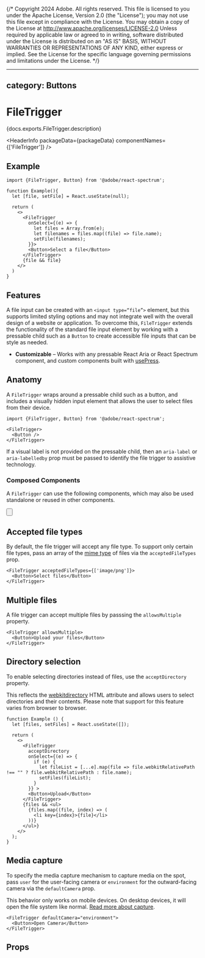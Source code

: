 {/* Copyright 2024 Adobe. All rights reserved.
This file is licensed to you under the Apache License, Version 2.0 (the "License");
you may not use this file except in compliance with the License. You may obtain a copy
of the License at http://www.apache.org/licenses/LICENSE-2.0
Unless required by applicable law or agreed to in writing, software distributed under
the License is distributed on an "AS IS" BASIS, WITHOUT WARRANTIES OR REPRESENTATIONS
OF ANY KIND, either express or implied. See the License for the specific language
governing permissions and limitations under the License. */}



---
category: Buttons
---

# FileTrigger

<PageDescription>{docs.exports.FileTrigger.description}</PageDescription>

<HeaderInfo
  packageData={packageData}
  componentNames={['FileTrigger']} />

## Example

```tsx example
import {FileTrigger, Button} from '@adobe/react-spectrum';

function Example(){
  let [file, setFile] = React.useState(null);

  return (
    <>
      <FileTrigger
        onSelect={(e) => {
          let files = Array.from(e);
          let filenames = files.map((file) => file.name);
          setFile(filenames);
        }}>
        <Button>Select a file</Button>
      </FileTrigger>
      {file && file}
    </>
  )
}
```

## Features

A file input can be created with an `<input type=“file”>` element, but this supports limited styling options and may not integrate well with the overall design of a website or application. To overcome this, `FileTrigger` extends the functionality of the standard file input element by working with a pressable child such as a `Button` to create accessible file inputs that can be style as needed.

* **Customizable** – Works with any pressable React Aria or React Spectrum component, and custom components built with [usePress](usePress.html).

## Anatomy

A `FileTrigger` wraps around a pressable child such as a button, and includes a visually hidden input element that allows the user to select files from their device.

```tsx
import {FileTrigger, Button} from '@adobe/react-spectrum';

<FileTrigger>
  <Button />
</FileTrigger>
```

If a visual label is not provided on the pressable child, then an `aria-label` or `aria-labelledby` prop must be passed to identify the file trigger to assistive technology.

### Composed Components
A `FileTrigger` can use the following components, which may also be used standalone or reused in other components.

<section className={styles.cardGroup} data-size="small">

<ExampleCard
  url="Button.html"
  title="Button"
  description="A button allows a user to perform an action with a mouse, touch, or keyboard.">
  <Button />
</ExampleCard>

</section>

## Accepted file types

By default, the file trigger will accept any file type. To support only certain file types, pass an array of the [mime type](https://developer.mozilla.org/en-US/docs/Web/HTTP/Basics_of_HTTP/MIME_types/Common_types) of files via the `acceptedFileTypes` prop.

```tsx example
<FileTrigger acceptedFileTypes={['image/png']}>
  <Button>Select files</Button>
</FileTrigger>
```

## Multiple files

A file trigger can accept multiple files by passsing the `allowsMultiple` property.

```tsx example
<FileTrigger allowsMultiple>
  <Button>Upload your files</Button>
</FileTrigger>
```

## Directory selection

To enable selecting directories instead of files, use the `acceptDirectory` property. 

This reflects the [webkitdirectory](https://developer.mozilla.org/en-US/docs/Web/API/HTMLInputElement/webkitdirectory) HTML attribute and allows users to select directories and their contents. Please note that support for this feature varies from browser to browser. 


```tsx example
function Example () {
  let [files, setFiles] = React.useState([]);

  return (
    <>
      <FileTrigger
        acceptDirectory
        onSelect={(e) => {
          if (e) {
            let fileList = [...e].map(file => file.webkitRelativePath !== "" ? file.webkitRelativePath : file.name);
            setFiles(fileList);
          }
        }} >
        <Button>Upload</Button>
      </FileTrigger>
      {files && <ul>
        {files.map((file, index) => (
          <li key={index}>{file}</li>
        ))}
      </ul>}
    </>
  );
}
```

## Media capture

To specify the media capture mechanism to capture media on the spot, pass `user` for the user-facing camera or `environment` for the outward-facing camera via the `defaultCamera` prop.

This behavior only works on mobile devices. On desktop devices, it will open the file system like normal. [Read more about capture](https://developer.mozilla.org/en-US/docs/Web/HTML/Attributes/capture).

```tsx example
<FileTrigger defaultCamera="environment">
  <Button>Open Camera</Button>
</FileTrigger>
````

## Props

<PropTable component={docs.exports.FileTrigger} links={docs.links} />
